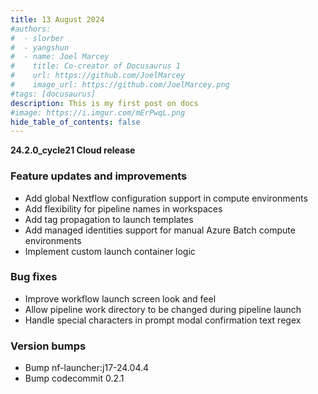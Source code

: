 ```yaml
---
title: 13 August 2024
#authors:
#  - slorber
#  - yangshun
#  - name: Joel Marcey
#    title: Co-creator of Docusaurus 1
#    url: https://github.com/JoelMarcey
#    image_url: https://github.com/JoelMarcey.png
#tags: [docusaurus]
description: This is my first post on docs
#image: https://i.imgur.com/mErPwqL.png
hide_table_of_contents: false
---
```


**24.2.0_cycle21 Cloud release**

### Feature updates and improvements

- Add global Nextflow configuration support in compute environments
- Add flexibility for pipeline names in workspaces
- Add tag propagation to launch templates
- Add managed identities support for manual Azure Batch compute environments
- Implement custom launch container logic

### Bug fixes

- Improve workflow launch screen look and feel
- Allow pipeline work directory to be changed during pipeline launch
- Handle special characters in prompt modal confirmation text regex

### Version bumps

- Bump nf-launcher:j17-24.04.4
- Bump codecommit 0.2.1